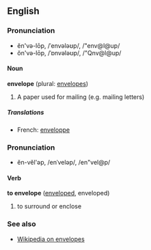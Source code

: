 ==English==
===Pronunciation===
*ĕn'və-lōp, /ˈenvələʊp/, /"env@l@up/
*ŏn'və-lōp, /ˈɒnvələʊp/, /"Qnv@l@up/

====Noun====
'''envelope''' (plural: [[envelopes]])

#A paper used for mailing (e.g. mailing letters)

=====Translations=====
*French: [[enveloppe]]

===Pronunciation===
*ĕn-vĕl'əp, /enˈveləp/, /en"vel@p/

====Verb====
'''to envelope''' ([[enveloped]], enveloped)

# to surround or enclose

===See also===
*[[wikipedia:en:Envelope|Wikipedia on envelopes]]